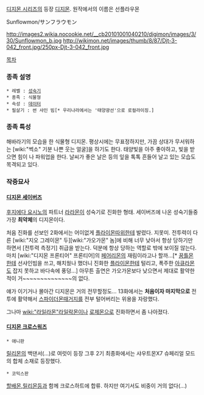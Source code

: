 [[디지몬 시리즈]]의 등장 [[디지몬]]. 원작에서의 이름은 선플라우몬

Sunflowmon/サンフラウモン

http://images2.wikia.nocookie.net/__cb20101001040210/digimon/images/3/30/Sunflowmon_b.jpg http://wikimon.net/images/thumb/8/87/Djt-3-042_front.jpg/250px-Djt-3-042_front.jpg

[[목차]]

=== 종족 설명 ===
 * 레벨 : [[성숙기]]
 * 종족 : 식물형
 * 속성 : [[데이터]]
 * 필살기 : 썬 샤인 빔[* 우리나라에서는 '태양광선'으로 로컬라이징.]

=== 종족 특성 ===
해바라기의 모습을 한 식물형 디지몬. 평상시에는 무표정하지만, 가끔 상대가 무서워하는 [wiki:"썩소" 기분 나쁜 웃는 얼굴]을 하기도 한다. 태양빛을 아주 좋아하고, 빛을 받으면 힘이 나 파워업을 한다. 날씨가 좋은 날은 등의 잎을 톡톡 흔들어 날고 있는 모습도 목격되고 있다.

=== 작중묘사 ===
==== [[디지몬 세이버즈]] ====
[[후지에다 요시노]]의 파트너 [[라라몬]]이 성숙기로 진화한 형태. 세이버즈에 나온 성숙기들중 가장 '''최약체'''의 디지몬이다.

처음 진화를 선보인 2화에서는 어이없게 [[플라이몬]]따위한테 발렸다. 지못미.
전투력이 다른 [wiki:"지오 그레이몬" 두][wiki:"가오가몬" 놈]에 비해 너무 낮아서 항상 당하기만 하면서 [전투력 측정기] 취급을 받는다. 덕분에 항상 당하는 역할로 밖에 보이질 않는다. 마치 [wiki:"디지몬 프론티어" 프론티어]의 [[페어리몬]]의 재림이라고나 할까...[* [[꿈틀몬]]한테 선샤인빔을 쓰고, 해치웠나 했더니 진화한 [[플라이몬]]한테 털리고, 폭주한 [[아큐라몬]]도 잡지 못하고 바다속에 풍덩...] 아무튼 출연은 가오가몬보다 낮으면서 제대로 활약한 적이 거~~~~~~~~~~~~~~의 없다.

얘가 이기거나 몰아간 디지몬은 거의 전무할정도... 13화에서는 '''처음이자 마지막으로''' 전투에 활약해서 [[스파이더몬]]때거지를 전부 털어버리는 위용을 자랑했다.

그나마 [[wiki:"라일라몬"라일락몬]]이나 [[로제몬]]으로 진화하면서 좀 나아졌다.

==== [[디지몬 크로스워즈]] ====

 * 애니판
[[릴리몬]]의 백댄서(...)로 여럿이 등장 그후  2기 최종화에서는 샤우트몬X7 슈페리얼 모드의 합체 소재로 등장했다.

 * 코믹스판
[[할배몬]],[[릴리몬]]등과 함께 크로스하트에 합류. 하지만 여기서도 비중이 거의 없다(...)
